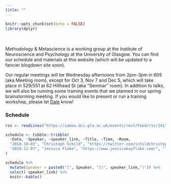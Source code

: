 ```yaml
---
title: ""
---
```


```r
knitr::opts_chunk$set(echo = FALSE)
library(dplyr)
```

<br><br>
Methodology & Metascience is a working group at the Institute of Neuroscience and Psychology at the University of Glasgow. You can find our schedule and materials at this website (which will be updated to a fancier blogdown site soon).

Our regular meetings will be Wednesday afternoons from 2pm-3pm in 605 (aka Meeting room), except for Oct 3, Nov 7 and Dec 5, which will take place in 529/551  at 62 Hillhead St (aka "Seminar" room). In addition to talks, we will also be running some training events that we planned in our spring brainstorming meeting. If you would like to present or run a training workshop, please let [Dale](mailto://dale.barr@glasgow.ac.uk) know!

### Schedule

```r

rss <- readLines("https://samoa.dcs.gla.ac.uk/events/rest/Feed/rss/141")

schedule <- tibble::tribble(
  ~Date, ~Speaker, ~speaker_link, ~Title, ~Time, ~Room,
  "2018-10-03", "Christoph Schild", "https://twitter.com/schildchristoph", "Introduction to the [formr](https://formr.org/) survey framework in R", "15:00-16:00", "Seminar Room 529/551",
  "2018-11-07", "Jessica Flake", "https://www.jessicakayflake.com/", "The Fundamental Role of Construct Validity in Original and Replicated Research", "14:00-15:30", "Seminar Room 529/551"
)

schedule %>%
  mutate(Speaker = paste0("[", Speaker, "](", speaker_link,")")) %>%
  select(-speaker_link) %>%
  knitr::kable()

```


